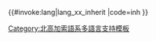 <includeonly>{{#invoke:lang|lang_xx_inherit
|code=inh
}}</includeonly><noinclude>
{{Documentation|Template:Lang-x/doc}}
[[Category:北高加索語系多語言支持模板]]
</noinclude>